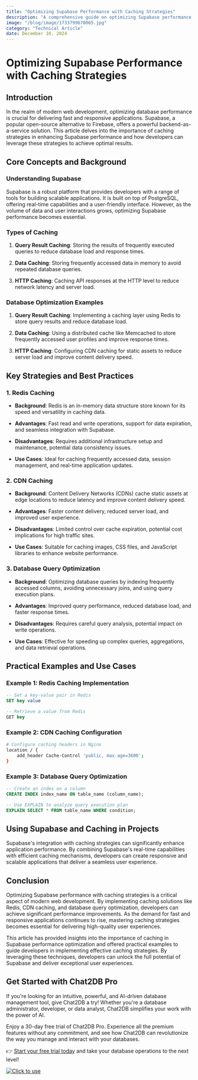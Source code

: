 ```yaml
---
title: "Optimizing Supabase Performance with Caching Strategies"
description: "A comprehensive guide on optimizing Supabase performance through effective caching strategies."
image: "/blog/image/1733799670065.jpg"
category: "Technical Article"
date: December 10, 2024
---
```


# Optimizing Supabase Performance with Caching Strategies


<Authors date="December 10, 2024">
  <Author name="Ethan Clarke" link="https://chat2db.ai" />
</Authors>

## Introduction

In the realm of modern web development, optimizing database performance is crucial for delivering fast and responsive applications. Supabase, a popular open-source alternative to Firebase, offers a powerful backend-as-a-service solution. This article delves into the importance of caching strategies in enhancing Supabase performance and how developers can leverage these strategies to achieve optimal results.

## Core Concepts and Background

### Understanding Supabase

Supabase is a robust platform that provides developers with a range of tools for building scalable applications. It is built on top of PostgreSQL, offering real-time capabilities and a user-friendly interface. However, as the volume of data and user interactions grows, optimizing Supabase performance becomes essential.

### Types of Caching

1. **Query Result Caching**: Storing the results of frequently executed queries to reduce database load and response times.

2. **Data Caching**: Storing frequently accessed data in memory to avoid repeated database queries.

3. **HTTP Caching**: Caching API responses at the HTTP level to reduce network latency and server load.

### Database Optimization Examples

1. **Query Result Caching**: Implementing a caching layer using Redis to store query results and reduce database load.

2. **Data Caching**: Using a distributed cache like Memcached to store frequently accessed user profiles and improve response times.

3. **HTTP Caching**: Configuring CDN caching for static assets to reduce server load and improve content delivery speed.

## Key Strategies and Best Practices

### 1. Redis Caching

- **Background**: Redis is an in-memory data structure store known for its speed and versatility in caching data.

- **Advantages**: Fast read and write operations, support for data expiration, and seamless integration with Supabase.

- **Disadvantages**: Requires additional infrastructure setup and maintenance, potential data consistency issues.

- **Use Cases**: Ideal for caching frequently accessed data, session management, and real-time application updates.

### 2. CDN Caching

- **Background**: Content Delivery Networks (CDNs) cache static assets at edge locations to reduce latency and improve content delivery speed.

- **Advantages**: Faster content delivery, reduced server load, and improved user experience.

- **Disadvantages**: Limited control over cache expiration, potential cost implications for high traffic sites.

- **Use Cases**: Suitable for caching images, CSS files, and JavaScript libraries to enhance website performance.

### 3. Database Query Optimization

- **Background**: Optimizing database queries by indexing frequently accessed columns, avoiding unnecessary joins, and using query execution plans.

- **Advantages**: Improved query performance, reduced database load, and faster response times.

- **Disadvantages**: Requires careful query analysis, potential impact on write operations.

- **Use Cases**: Effective for speeding up complex queries, aggregations, and data retrieval operations.

## Practical Examples and Use Cases

### Example 1: Redis Caching Implementation

```sql
-- Set a key-value pair in Redis
SET key value

-- Retrieve a value from Redis
GET key
```

### Example 2: CDN Caching Configuration

```bash
# Configure caching headers in Nginx
location / {
    add_header Cache-Control 'public, max-age=3600';
}
```

### Example 3: Database Query Optimization

```sql
-- Create an index on a column
CREATE INDEX index_name ON table_name (column_name);

-- Use EXPLAIN to analyze query execution plan
EXPLAIN SELECT * FROM table_name WHERE condition;
```

## Using Supabase and Caching in Projects

Supabase's integration with caching strategies can significantly enhance application performance. By combining Supabase's real-time capabilities with efficient caching mechanisms, developers can create responsive and scalable applications that deliver a seamless user experience.

## Conclusion

Optimizing Supabase performance with caching strategies is a critical aspect of modern web development. By implementing caching solutions like Redis, CDN caching, and database query optimization, developers can achieve significant performance improvements. As the demand for fast and responsive applications continues to rise, mastering caching strategies becomes essential for delivering high-quality user experiences.

This article has provided insights into the importance of caching in Supabase performance optimization and offered practical examples to guide developers in implementing effective caching strategies. By leveraging these techniques, developers can unlock the full potential of Supabase and deliver exceptional user experiences.


## Get Started with Chat2DB Pro

If you're looking for an intuitive, powerful, and AI-driven database management tool, give Chat2DB a try! Whether you're a database administrator, developer, or data analyst, Chat2DB simplifies your work with the power of AI.

Enjoy a 30-day free trial of Chat2DB Pro. Experience all the premium features without any commitment, and see how Chat2DB can revolutionize the way you manage and interact with your databases.

👉 [Start your free trial today](https://chat2db.ai/pricing) and take your database operations to the next level!


[![Click to use](/image/blog/bg/chat2db.jpg)](https://chat2db.ai/)
